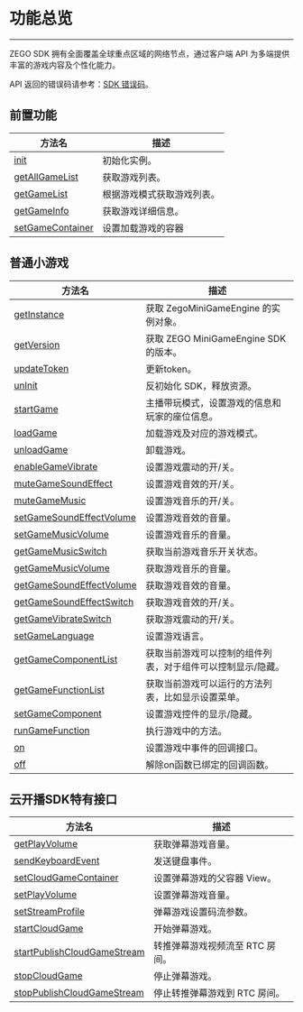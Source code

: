 # 功能总览

- - -

ZEGO SDK 拥有全面覆盖全球重点区域的网络节点，通过客户端 API 为多端提供丰富的游戏内容及个性化能力。

API 返回的错误码请参考：[SDK 错误码](../Error%20Codes.mdx)。


## 前置功能

 | 方法名 | 描述 | 
 | --- | --- | 
 | [init](/zh/api?doc=ZegoMiniGameEngine_API~javascript_web~class~ZegoMiniGameEngine#init) | 初始化实例。
[getAllGameList](/zh/api?doc=ZegoMiniGameEngine_API~javascript_web~class~ZegoMiniGameEngine#get-all-game-list) | 获取游戏列表。
[getGameList](/zh/api?doc=ZegoMiniGameEngine_API~javascript_web~class~ZegoMiniGameEngine#get-game-list) | 根据游戏模式获取游戏列表。
[getGameInfo](/zh/api?doc=ZegoMiniGameEngine_API~javascript_web~class~ZegoMiniGameEngine#get-game-info) | 获取游戏详细信息。
[setGameContainer](/zh/api?doc=ZegoMiniGameEngine_API~javascript_web~class~ZegoMiniGameEngine#set-game-container) | 设置加载游戏的容器 | 

## 普通小游戏

 | 方法名 | 描述 | 
 | --- | --- | 
 | [getInstance](/zh/api?doc=ZegoMiniGameEngine_API~javascript_web~class~ZegoMiniGameEngine#get-instance) | 获取 ZegoMiniGameEngine 的实例对象。
[getVersion](/zh/api?doc=ZegoMiniGameEngine_API~javascript_web~class~ZegoMiniGameEngine#get-version) | 获取 ZEGO MiniGameEngine SDK 的版本。
[updateToken](/zh/api?doc=ZegoMiniGameEngine_API~javascript_web~class~ZegoMiniGameEngine#update-token) | 更新token。
[unInit](/zh/api?doc=ZegoMiniGameEngine_API~javascript_web~class~ZegoMiniGameEngine#un-init) | 反初始化 SDK，释放资源。
[startGame](/zh/api?doc=ZegoMiniGameEngine_API~javascript_web~class~ZegoMiniGameEngine#start-game) | 主播带玩模式，设置游戏的信息和玩家的座位信息。
[loadGame](/zh/api?doc=ZegoMiniGameEngine_API~javascript_web~class~ZegoMiniGameEngine#load-game) | 加载游戏及对应的游戏模式。
[unloadGame](/zh/api?doc=ZegoMiniGameEngine_API~javascript_web~class~ZegoMiniGameEngine#unload-game) | 卸载游戏。
[enableGameVibrate](/zh/api?doc=ZegoMiniGameEngine_API~javascript_web~class~ZegoMiniGameEngine#enable-game-vibrate) | 设置游戏震动的开/关。
[muteGameSoundEffect](/zh/api?doc=ZegoMiniGameEngine_API~javascript_web~class~ZegoMiniGameEngine#mute-game-sound-effect) | 设置游戏音效的开/关。
[muteGameMusic](/zh/api?doc=ZegoMiniGameEngine_API~javascript_web~class~ZegoMiniGameEngine#mute-game-music) | 设置游戏音乐的开/关。
[setGameSoundEffectVolume](/zh/api?doc=ZegoMiniGameEngine_API~javascript_web~class~ZegoMiniGameEngine#set-game-sound-effect-volume) | 设置游戏音效的音量。
[setGameMusicVolume](/zh/api?doc=ZegoMiniGameEngine_API~javascript_web~class~ZegoMiniGameEngine#set-game-music-volume) | 设置游戏音乐的音量。
[getGameMusicSwitch](/zh/api?doc=ZegoMiniGameEngine_API~javascript_web~class~ZegoMiniGameEngine#get-game-music-switch) | 获取当前游戏音乐开关状态。
[getGameMusicVolume](/zh/api?doc=ZegoMiniGameEngine_API~javascript_web~class~ZegoMiniGameEngine#get-game-music-volume) | 获取游戏音乐的音量。
[getGameSoundEffectVolume](/zh/api?doc=ZegoMiniGameEngine_API~javascript_web~class~ZegoMiniGameEngine#get-game-sound-effect-volume) | 获取游戏音效的音量。
[getGameSoundEffectSwitch](/zh/api?doc=ZegoMiniGameEngine_API~javascript_web~class~ZegoMiniGameEngine#get-game-sound-effect-switch) | 获取游戏音效的开/关。
[getGameVibrateSwitch](/zh/api?doc=ZegoMiniGameEngine_API~javascript_web~class~ZegoMiniGameEngine#get-game-vibrate-switch) | 获取游戏震动的开/关。
[setGameLanguage](/zh/api?doc=ZegoMiniGameEngine_API~javascript_web~class~ZegoMiniGameEngine#set-game-language) | 设置游戏语言。
[getGameComponentList](/zh/api?doc=ZegoMiniGameEngine_API~javascript_web~class~ZegoMiniGameEngine#get-game-component-list) | 获取当前游戏可以控制的组件列表，对于组件可以控制显示/隐藏。
[getGameFunctionList](/zh/api?doc=ZegoMiniGameEngine_API~javascript_web~class~ZegoMiniGameEngine#get-game-function-list) | 获取当前游戏可以运行的方法列表，比如显示设置菜单。
[setGameComponent](/zh/api?doc=ZegoMiniGameEngine_API~javascript_web~class~ZegoMiniGameEngine#set-game-component) | 设置游戏控件的显示/隐藏。
[runGameFunction](/zh/api?doc=ZegoMiniGameEngine_API~javascript_web~class~ZegoMiniGameEngine#run-game-function) | 执行游戏中的方法。
[on](/zh/api?doc=ZegoMiniGameEngine_API~javascript_web~class~ZegoMiniGameEngine#on) | 设置游戏中事件的回调接口。
[off](/zh/api?doc=ZegoMiniGameEngine_API~javascript_web~class~ZegoMiniGameEngine#off) | 解除on函数已绑定的回调函数。 | 

## 云开播SDK特有接口

 | 方法名 | 描述 | 
 | --- | --- | 
 | [getPlayVolume](/zh/api?doc=ZegoMiniGameEngine_API~javascript_web~class~ZegoMiniGameEngine#get-play-volume) | 获取弹幕游戏音量。
[sendKeyboardEvent](/zh/api?doc=ZegoMiniGameEngine_API~javascript_web~class~ZegoMiniGameEngine#send-keyboard-event) | 发送键盘事件。
[setCloudGameContainer](/zh/api?doc=ZegoMiniGameEngine_API~javascript_web~class~ZegoMiniGameEngine#set-cloud-game-container) | 设置弹幕游戏的父容器 View。
[setPlayVolume](/zh/api?doc=ZegoMiniGameEngine_API~javascript_web~class~ZegoMiniGameEngine#set-play-volume) | 设置弹幕游戏音量。
[setStreamProfile](/zh/api?doc=ZegoMiniGameEngine_API~javascript_web~class~ZegoMiniGameEngine#set-stream-profile) | 弹幕游戏设置码流参数。
[startCloudGame](/zh/api?doc=ZegoMiniGameEngine_API~javascript_web~class~ZegoMiniGameEngine#start-cloud-game) | 开始弹幕游戏。
[startPublishCloudGameStream](/zh/api?doc=ZegoMiniGameEngine_API~javascript_web~class~ZegoMiniGameEngine#start-publish-cloud-game-stream) | 转推弹幕游戏视频流至 RTC 房间。
[stopCloudGame](/zh/api?doc=ZegoMiniGameEngine_API~javascript_web~class~ZegoMiniGameEngine#stop-cloud-game) | 停止弹幕游戏。
[stopPublishCloudGameStream](/zh/api?doc=ZegoMiniGameEngine_API~javascript_web~class~ZegoMiniGameEngine#stop-publish-cloud-game-stream) | 停止转推弹幕游戏到 RTC 房间。 | 


